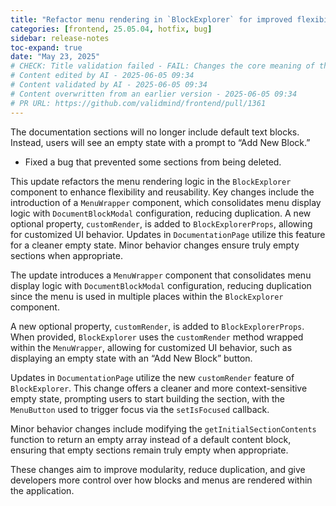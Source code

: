 ```yaml
---
title: "Refactor menu rendering in `BlockExplorer` for improved flexibility (#1361)"
categories: [frontend, 25.05.04, hotfix, bug]
sidebar: release-notes
toc-expand: true
date: "May 23, 2025"
# CHECK: Title validation failed - FAIL: Changes the core meaning of the original content.
# Content edited by AI - 2025-06-05 09:34
# Content validated by AI - 2025-06-05 09:34
# Content overwritten from an earlier version - 2025-06-05 09:34
# PR URL: https://github.com/validmind/frontend/pull/1361
---
```


The documentation sections will no longer include default text blocks. Instead, users will see an empty state with a prompt to "Add New Block."

- Fixed a bug that prevented some sections from being deleted.

This update refactors the menu rendering logic in the `BlockExplorer` component to enhance flexibility and reusability. Key changes include the introduction of a `MenuWrapper` component, which consolidates menu display logic with `DocumentBlockModal` configuration, reducing duplication. A new optional property, `customRender`, is added to `BlockExplorerProps`, allowing for customized UI behavior. Updates in `DocumentationPage` utilize this feature for a cleaner empty state. Minor behavior changes ensure truly empty sections when appropriate.

The update introduces a `MenuWrapper` component that consolidates menu display logic with `DocumentBlockModal` configuration, reducing duplication since the menu is used in multiple places within the `BlockExplorer` component.

A new optional property, `customRender`, is added to `BlockExplorerProps`. When provided, `BlockExplorer` uses the `customRender` method wrapped within the `MenuWrapper`, allowing for customized UI behavior, such as displaying an empty state with an "Add New Block" button.

Updates in `DocumentationPage` utilize the new `customRender` feature of `BlockExplorer`. This change offers a cleaner and more context-sensitive empty state, prompting users to start building the section, with the `MenuButton` used to trigger focus via the `setIsFocused` callback.

Minor behavior changes include modifying the `getInitialSectionContents` function to return an empty array instead of a default content block, ensuring that empty sections remain truly empty when appropriate.

These changes aim to improve modularity, reduce duplication, and give developers more control over how blocks and menus are rendered within the application.